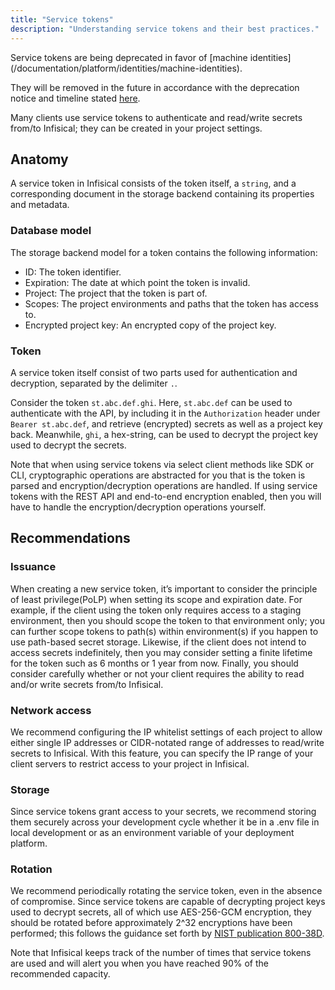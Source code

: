 ```yaml
---
title: "Service tokens"
description: "Understanding service tokens and their best practices."
---
```


<Warning>
  Service tokens are being deprecated in favor of [machine identities](/documentation/platform/identities/machine-identities).

They will be removed in the future in accordance with the deprecation notice and timeline stated [here](https://infisical.com/blog/deprecating-api-keys).

</Warning>
​
Many clients use service tokens to authenticate and read/write secrets from/to Infisical; they can be created in your project settings.

## Anatomy

A service token in Infisical consists of the token itself, a `string`, and a corresponding document in the storage backend containing its
properties and metadata.

### Database model

The storage backend model for a token contains the following information:

- ID: The token identifier.
- Expiration: The date at which point the token is invalid.
- Project: The project that the token is part of.
- Scopes: The project environments and paths that the token has access to.
- Encrypted project key: An encrypted copy of the project key.

### Token

A service token itself consist of two parts used for authentication and decryption, separated by the delimiter `.`.

Consider the token `st.abc.def.ghi`. Here, `st.abc.def` can be used to authenticate with the API, by including it in the `Authorization` header under `Bearer st.abc.def`, and retrieve (encrypted) secrets as well as a project key back. Meanwhile, `ghi`, a hex-string, can be used to decrypt the project key used to decrypt the secrets.

Note that when using service tokens via select client methods like SDK or CLI, cryptographic operations are abstracted for you that is the token is parsed and encryption/decryption operations are handled. If using service tokens with the REST API and end-to-end encryption enabled, then you will have to handle the encryption/decryption operations yourself.
​

## Recommendations

### Issuance

When creating a new service token, it’s important to consider the principle of least privilege(PoLP) when setting its scope and expiration date. For example, if the client using the token only requires access to a staging environment, then you should scope the token to that environment only; you can further scope tokens to path(s) within environment(s) if you happen to use path-based secret storage. Likewise, if the client does not intend to access secrets indefinitely, then you may consider setting a finite lifetime for the token such as 6 months or 1 year from now. Finally, you should consider carefully whether or not your client requires the ability to read and/or write secrets from/to Infisical.

### Network access

We recommend configuring the IP whitelist settings of each project to allow either single IP addresses or CIDR-notated range of addresses to read/write secrets to Infisical. With this feature, you can specify the IP range of your client servers to restrict access to your project in Infisical.

### Storage

Since service tokens grant access to your secrets, we recommend storing them securely across your development cycle whether it be in a .env file in local development or as an environment variable of your deployment platform.

### Rotation

We recommend periodically rotating the service token, even in the absence of compromise. Since service tokens are capable of decrypting project keys used to decrypt secrets, all of which use AES-256-GCM encryption, they should be rotated before approximately 2^32 encryptions have been performed; this follows the guidance set forth by [NIST publication 800-38D](https://csrc.nist.gov/pubs/sp/800/38/d/final).

Note that Infisical keeps track of the number of times that service tokens are used and will alert you when you have reached 90% of the recommended capacity.
